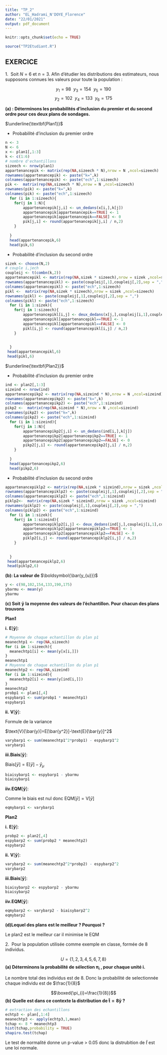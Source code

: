 ```yaml
---
title: "TP_2"
author: "EL_Hadrami_N'DOYE_Florence"
date: "22/01/2021"
output: pdf_document
---
```


```r
knitr::opts_chunk$set(echo = TRUE)
```

```r
source("TP2Etudiant.R")
```

## EXERCICE

$1.\ $ Soit $N = 6$ et $n = 3$. Afin d’étudier les distributions des estimateurs, nous supposons
connues les valeurs pour toute la population :

$$y_{1} = 98 \ \ y_{3} = 154 \ \  y_{5} = 190$$
$$y_{2} = 102 \ \ y_{4} = 133 \ \ y_{6} = 175$$

**(a) : Déterminons les probabilités d’inclusion du premier et du second ordre pour ces deux plans de sondages.**

$\underline{\textbf{Plan1}}$

- Probabilité d'inclusion du premier ordre

```r
n <- 3
N <- 6
x <- plan1[,1:3]
k <- c(1:6)
# nombre d'echantillons
sizeech <- nrow(plan1)
appartenancepik <- matrix(rep(NA,sizeech * N),nrow = N ,ncol=sizeech)
rownames(appartenancepik) <- paste("k=",k)
colnames(appartenancepik) <- paste("ech",1:sizeech)
pik <-  matrix(rep(NA,sizeech * N),nrow = N ,ncol=sizeech)
rownames(pik) <- paste("k=",k)
colnames(pik) <- paste("ech",1:sizeech)
  for (i in 1:sizeech){
    for(j in 1:N){
        appartenancepik[j,i] <- un_dedans(x[i,],k[j])
        appartenancepik[appartenancepik==TRUE] <- 1
        appartenancepik[appartenancepik==FALSE] <- 0
        pik[j,i] <- round(appartenancepik[j,i] / n,2)
    }
  
  }
  head(appartenancepik,6)
  head(pik,6)
```

- Probabilité d'inclusion du second ordre

```r
sizek <- choose(N,2)
# couple i,jech
coupleij <- t(combn(k,2))
appartenancepikl <- matrix(rep(NA,sizek * sizeech),nrow = sizek ,ncol=sizeech)
rownames(appartenancepikl) <- paste(coupleij[,1],coupleij[,2],sep = ",")
colnames(appartenancepikl) <- paste("ech",1:sizeech)
pikl <-  matrix(rep(NA,sizek * sizeech),nrow = sizek ,ncol=sizeech)
rownames(pikl) <- paste(coupleij[,1],coupleij[,2],sep = ",")
colnames(pikl) <- paste("ech",1:sizeech)
  for (i in 1:sizek){
    for(j in 1:sizeech){
        appartenancepikl[i,j] <- deux_dedans(x[j,],coupleij[i,1],coupleij[i,2])
        appartenancepikl[appartenancepikl==TRUE] <- 1
        appartenancepikl[appartenancepikl==FALSE] <- 0
        pikl[i,j] <- round(appartenancepikl[i,j] / n,2)
    }
   
    
  }
 head(appartenancepikl,6)
 head(pikl,6)
```

$\underline{\textbf{Plan2}}$


- Probabilité d'inclusion du premier ordre

```r
ind <- plan2[,1:3]
sizeind <- nrow(ind)
appartenancepikp2 <- matrix(rep(NA,sizeind * N),nrow = N ,ncol=sizeind)
rownames(appartenancepikp2) <- paste("k=",k)
colnames(appartenancepikp2) <- paste("ech",1:sizeind)
pikp2 <-  matrix(rep(NA,sizeind * N),nrow = N ,ncol=sizeind)
rownames(pikp2) <- paste("k=",k)
colnames(pikp2) <- paste("ech",1:sizeind)
  for (i in 1:sizeind){
    for(j in 1:N){
        appartenancepikp2[j,i] <- un_dedans(ind[i,],k[j])
        appartenancepikp2[appartenancepikp2==TRUE] <- 1
        appartenancepikp2[appartenancepikp2==FALSE] <- 0
        pikp2[j,i] <- round(appartenancepikp2[j,i] / n,2)
    }
  
  }
  head(appartenancepikp2,6)
  head(pikp2,6)
```

- Probabilité d'inclusion du second ordre

```r
appartenancepiklp2 <- matrix(rep(NA,sizek * sizeind),nrow = sizek ,ncol=sizeind)
rownames(appartenancepiklp2) <- paste(coupleij[,1],coupleij[,2],sep = ",")
colnames(appartenancepiklp2) <- paste("ech",1:sizeind)
piklp2<-  matrix(rep(NA,sizek * sizeind),nrow = sizek ,ncol=sizeind)
rownames(piklp2) <- paste(coupleij[,1],coupleij[,2],sep = ",")
colnames(piklp2) <- paste("ech",1:sizeind)
  for (i in 1:sizek){
    for(j in 1:sizeind){
        appartenancepiklp2[i,j] <- deux_dedans(ind[j,],coupleij[i,1],coupleij[i,2])
        appartenancepiklp2[appartenancepiklp2==TRUE] <- 1
        appartenancepiklp2[appartenancepiklp2==FALSE] <- 0
        piklp2[i,j] <- round(appartenancepiklp2[i,j] / n,2)
    }
   
    
  }
 head(appartenancepiklp2,6)
 head(piklp2,6)
```


**(b): La valeur de** $\boldsymbol{\bar{y_{u}}}$

```r
y <- c(98,102,154,133,190,175)
ybarmu <- mean(y)
ybarmu
```

**(c) Soit** $\boldsymbol{\bar{y}}$ **la moyenne des valeurs de l’échantillon. Pour chacun des plans trouvons**

**Plan1**

**i.** $\textbf{E}[\boldsymbol{\bar{y}}]:$

```r
# Moyenne de chaque echantillon du plan p1 
meanechtp1 <- rep(NA,sizeech)
for (i in 1:sizeech){
  meanechtp1[i] <- mean(y[x[i,]])
}
meanechtp1
# Moyenne de chaque echantillon du plan p1 
meanechtp2 <- rep(NA,sizeind)
for (i in 1:sizeind){
  meanechtp2[i] <- mean(y[ind[i,]])
}
meanechtp2
probp1 <- plan1[,4]
espybarp1 <- sum(probp1 * meanechtp1)
espybarp1
```

**ii.** $\textbf{V}[\boldsymbol{\bar{y}}]:$

Formule de la variance

$\text{V}[\bar{y}]=E[\bar{y^2}]-\text{E}[\bar{y}]^2$

```r
varybarp1 <- sum(meanechtp1^2*probp1) - espybarp1^2
varybarp1
```

**iii.**$\textbf{Biais}[\boldsymbol{\bar{y}}]:$

$\text{Biais}[\bar{y}]=\text{E}[\bar{y}] - \bar{y}_{\mu}$


```r
biaisybarp1 <- espybarp1 - ybarmu
biaisybarp1
```

**iiv.**$\textbf{EQM}[\boldsymbol{\bar{y}}]:$

Comme le biais est nul donc $\text{EQM}[\bar{y}]=\text{V}[\bar{y}]$

```r
eqmybarp1 <- varybarp1
```

**Plan2**

**i.** $\textbf{E}[\boldsymbol{\bar{y}}]:$

```r
probp2 <- plan2[,4]
espybarp2 <- sum(probp2 * meanechtp2)
espybarp2
```

**ii.** $\textbf{V}[\boldsymbol{\bar{y}}]:$

```r
varybarp2 <- sum(meanechtp2^2*probp2) - espybarp2^2
varybarp2
```

**iii.**$\textbf{Biais}[\boldsymbol{\bar{y}}]:$

```r
biaisybarp2 <- espybarp2 - ybarmu
biaisybarp2
```

**iiv.**$\textbf{EQM}[\boldsymbol{\bar{y}}]:$

```r
eqmybarp2 <- varybarp2 - biaisybarp2^2
eqmybarp2
```

**(d)Lequel des plans est le meilleur ? Pourquoi ?**

Le plan2 est le meilleur car il minimise le EQM

$2. \ $ Pour la population utilisée comme exemple en classe, formée de $8$ individus.

$$U=\{1, 2, 3, 4, 5, 6, 7, 8\}$$
**(a) Déterminons la probabilité de sélection $\boldsymbol{\pi_{i}}$ , pour chaque unité $\boldsymbol{i}$. **

Le nombre total des individus est de 8.
Donc la probabilité de selectionnée chaque individu est de $\frac{1}{8}$

$$\boxed{\pi_{i}=\frac{1}{8}}$$
**(b) Quelle est dans ce contexte la distribution de $\boldsymbol{\widehat{t}=8\bar{y}}$ ?**

```r
# extraction des echantillons
echtp3 <- plan[,1:4]
meanechtp3 <- apply(echtp3,1,mean)
tchap <- 8 * meanechtp3
hist(tchap,probability = TRUE)
shapiro.test(tchap)
```

Le test de normalité donne un p-value > 0.05 donc la distrubition de $\widehat{t}$ est une loi normale.
